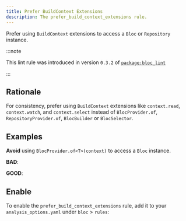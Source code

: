```yaml
---
title: Prefer BuildContext Extensions
description: The prefer_build_context_extensions rule.
---
```



<div class="badges">
	<Badge text="new" />
	<Badge text="dart" variant="note" />
</div>

Prefer using `BuildContext` extensions to access a `Bloc` or `Repository`
instance.

:::note

This lint rule was introduced in version `0.3.2` of
[`package:bloc_lint`](https://pub.dev/packages/bloc_lint)

:::

## Rationale

For consistency, prefer using `BuildContext` extensions like `context.read`,
`context.watch`, and `context.select` instead of `BlocProvider.of`,
`RepositoryProvider.of`, `BlocBuilder` or `BlocSelector`.

## Examples

**Avoid** using `BlocProvider.of<T>(context)` to access a `Bloc` instance.

**BAD**:

<BadSnippet />

**GOOD**:

<GoodSnippet />

## Enable

To enable the `prefer_build_context_extensions` rule, add it to your
`analysis_options.yaml` under `bloc` > `rules`:

<EnableRuleSnippet name="prefer_build_context_extensions" />
